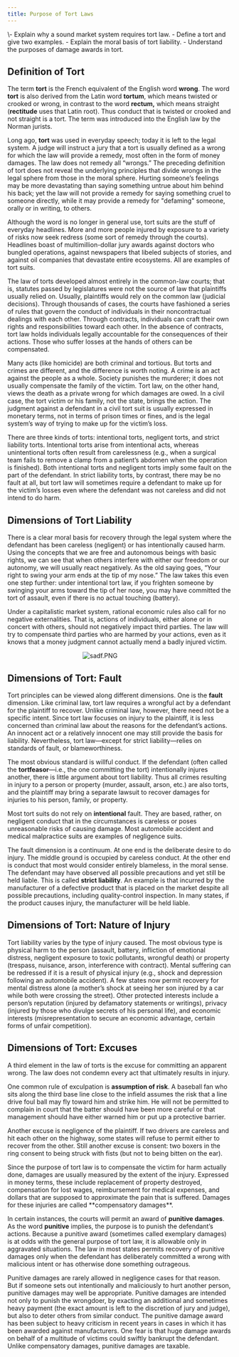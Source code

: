 ```yaml
---
title: Purpose of Tort Laws
---
```

<div className="content-chunk" data-subsection-id = "Purpose-of-Tort-Laws-76t">
<Info title="LEARNING OBJECTIVES">\- Explain why a sound market system requires tort law. - Define a tort and give two examples. - Explain the moral basis of tort liability. - Understand the purposes of damage awards in tort.</Info>

Definition of __Tort__
----------------------

The term __tort__ is the French equivalent of the English word __wrong__. The word __tort__ is also derived from the Latin word __tortum__, which means twisted or crooked or wrong, in contrast to the word __rectum,__ which means straight (__rectitude__ uses that Latin root). Thus conduct that is twisted or crooked and not straight is a tort. The term was introduced into the English law by the Norman jurists.

Long ago, __tort__ was used in everyday speech; today it is left to the legal system. A judge will instruct a jury that a tort is usually defined as a wrong for which the law will provide a remedy, most often in the form of money damages. The law does not remedy all “wrongs.” The preceding definition of tort does not reveal the underlying principles that divide wrongs in the legal sphere from those in the moral sphere. Hurting someone’s feelings may be more devastating than saying something untrue about him behind his back; yet the law will not provide a remedy for saying something cruel to someone directly, while it may provide a remedy for "defaming" someone, orally or in writing, to others.

Although the word is no longer in general use, tort suits are the stuff of everyday headlines. More and more people injured by exposure to a variety of risks now seek redress (some sort of remedy through the courts). Headlines boast of multimillion-dollar jury awards against doctors who bungled operations, against newspapers that libeled subjects of stories, and against oil companies that devastate entire ecosystems. All are examples of tort suits.

The law of torts developed almost entirely in the common-law courts; that is, statutes passed by legislatures were not the source of law that plaintiffs usually relied on. Usually, plaintiffs would rely on the common law (judicial decisions). Through thousands of cases, the courts have fashioned a series of rules that govern the conduct of individuals in their noncontractual dealings with each other. Through contracts, individuals can craft their own rights and responsibilities toward each other. In the absence of contracts, tort law holds individuals legally accountable for the consequences of their actions. Those who suffer losses at the hands of others can be compensated.

Many acts (like homicide) are both criminal and tortious. But torts and crimes are different, and the difference is worth noting. A crime is an act against the people as a whole. Society punishes the murderer; it does not usually compensate the family of the victim. Tort law, on the other hand, views the death as a private wrong for which damages are owed. In a civil case, the tort victim or his family, not the state, brings the action. The judgment against a defendant in a civil tort suit is usually expressed in monetary terms, not in terms of prison times or fines, and is the legal system’s way of trying to make up for the victim’s loss.
</div>
<div className="content-chunk" data-subsection-id = "Kinds-of-Torts-77t">
There are three kinds of torts: intentional torts, negligent torts, and strict liability torts. Intentional torts arise from intentional acts, whereas unintentional torts often result from carelessness (e.g., when a surgical team fails to remove a clamp from a patient’s abdomen when the operation is finished). Both intentional torts and negligent torts imply some fault on the part of the defendant. In strict liability torts, by contrast, there may be no fault at all, but tort law will sometimes require a defendant to make up for the victim’s losses even where the defendant was not careless and did not intend to do harm.

Dimensions of Tort Liability
----------------------------

There is a clear moral basis for recovery through the legal system where the defendant has been careless (negligent) or has intentionally caused harm. Using the concepts that we are free and autonomous beings with basic rights, we can see that when others interfere with either our freedom or our autonomy, we will usually react negatively. As the old saying goes, “Your right to swing your arm ends at the tip of my nose.” The law takes this even one step further: under intentional tort law, if you frighten someone by swinging your arms toward the tip of her nose, you may have committed the tort of assault, even if there is no actual touching (battery).

Under a capitalistic market system, rational economic rules also call for no negative externalities. That is, actions of individuals, either alone or in concert with others, should not negatively impact third parties. The law will try to compensate third parties who are harmed by your actions, even as it knows that a money judgment cannot actually mend a badly injured victim.

                                           ![sadf.PNG](https://nbjrajrmujlgxmcvqsge.supabase.co/storage/v1/object/public/strapi/files/sadf.PNG-13092852393d24c2d01b2d47df71e710.PNG)

Dimensions of Tort: Fault
-------------------------

Tort principles can be viewed along different dimensions. One is the **fault** dimension. Like criminal law, tort law requires a wrongful act by a defendant for the plaintiff to recover. Unlike criminal law, however, there need not be a specific intent. Since tort law focuses on injury to the plaintiff, it is less concerned than criminal law about the reasons for the defendant’s actions. An innocent act or a relatively innocent one may still provide the basis for liability. Nevertheless, tort law—except for strict liability—relies on standards of fault, or blameworthiness.

The most obvious standard is willful conduct. If the defendant (often called the **tortfeasor**—i.e., the one committing the tort) intentionally injures another, there is little argument about tort liability. Thus all crimes resulting in injury to a person or property (murder, assault, arson, etc.) are also torts, and the plaintiff may bring a separate lawsuit to recover damages for injuries to his person, family, or property.

Most tort suits do not rely on __intentional__ fault. They are based, rather, on negligent conduct that in the circumstances is careless or poses unreasonable risks of causing damage. Most automobile accident and medical malpractice suits are examples of negligence suits.

The fault dimension is a continuum. At one end is the deliberate desire to do injury. The middle ground is occupied by careless conduct. At the other end is conduct that most would consider entirely blameless, in the moral sense. The defendant may have observed all possible precautions and yet still be held liable. This is called **strict liability**. An example is that incurred by the manufacturer of a defective product that is placed on the market despite all possible precautions, including quality-control inspection. In many states, if the product causes injury, the manufacturer will be held liable.

Dimensions of Tort: Nature of Injury
------------------------------------

Tort liability varies by the type of injury caused. The most obvious type is physical harm to the person (assault, battery, infliction of emotional distress, negligent exposure to toxic pollutants, wrongful death) or property (trespass, nuisance, arson, interference with contract). Mental suffering can be redressed if it is a result of physical injury (e.g., shock and depression following an automobile accident). A few states now permit recovery for mental distress alone (a mother’s shock at seeing her son injured by a car while both were crossing the street). Other protected interests include a person’s reputation (injured by defamatory statements or writings), privacy (injured by those who divulge secrets of his personal life), and economic interests (misrepresentation to secure an economic advantage, certain forms of unfair competition).

Dimensions of Tort: Excuses
---------------------------

A third element in the law of torts is the excuse for committing an apparent wrong. The law does not condemn every act that ultimately results in injury.

One common rule of exculpation is **assumption of risk**. A baseball fan who sits along the third base line close to the infield assumes the risk that a line drive foul ball may fly toward him and strike him. He will not be permitted to complain in court that the batter should have been more careful or that management should have either warned him or put up a protective barrier.

Another excuse is negligence of the plaintiff. If two drivers are careless and hit each other on the highway, some states will refuse to permit either to recover from the other. Still another excuse is consent: two boxers in the ring consent to being struck with fists (but not to being bitten on the ear).
</div>
<div className="content-chunk" data-subsection-id = "Damages-78t">
Since the purpose of tort law is to compensate the victim for harm actually done, damages are usually measured by the extent of the injury. Expressed in money terms, these include replacement of property destroyed, compensation for lost wages, reimbursement for medical expenses, and dollars that are supposed to approximate the pain that is suffered. Damages for these injuries are called **compensatory damages**.

In certain instances, the courts will permit an award of **punitive damages**. As the word __punitive__ implies, the purpose is to punish the defendant’s actions. Because a punitive award (sometimes called exemplary damages) is at odds with the general purpose of tort law, it is allowable only in aggravated situations. The law in most states permits recovery of punitive damages only when the defendant has deliberately committed a wrong with malicious intent or has otherwise done something outrageous.

Punitive damages are rarely allowed in negligence cases for that reason. But if someone sets out intentionally and maliciously to hurt another person, punitive damages may well be appropriate. Punitive damages are intended not only to punish the wrongdoer, by exacting an additional and sometimes heavy payment (the exact amount is left to the discretion of jury and judge), but also to deter others from similar conduct. The punitive damage award has been subject to heavy criticism in recent years in cases in which it has been awarded against manufacturers. One fear is that huge damage awards on behalf of a multitude of victims could swiftly bankrupt the defendant. Unlike compensatory damages, punitive damages are taxable.
</div>
